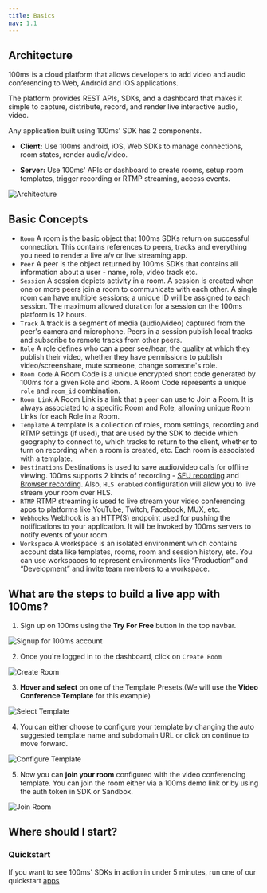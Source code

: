 ---
title: Basics
nav: 1.1
---

## Architecture

100ms is a cloud platform that allows developers to add video and audio conferencing to Web, Android and iOS applications.

The platform provides REST APIs, SDKs, and a dashboard that makes it simple to capture, distribute, record, and render live interactive audio, video.

Any application built using 100ms' SDK has 2 components.

-   **Client:** Use 100ms android, iOS, Web SDKs to manage connections, room states, render audio/video.

-   **Server:** Use 100ms' APIs or dashboard to create rooms, setup room templates, trigger recording or RTMP streaming, access events.

![Architecture](/docs/v2/arch.png)

## Basic Concepts

-   `Room` A room is the basic object that 100ms SDKs return on successful connection. This contains references to peers, tracks and everything you need to render a live a/v or live streaming app.
-   `Peer` A peer is the object returned by 100ms SDKs that contains all information about a user - name, role, video track etc.
-   `Session` A session depicts activity in a room. A session is created when one or more peers join a room to communicate with each other. A single room can have multiple sessions; a unique ID will be assigned to each session. The maximum allowed duration for a session on the 100ms platform is 12 hours.
-   `Track` A track is a segment of media (audio/video) captured from the peer's camera and microphone. Peers in a session publish local tracks and subscribe to remote tracks from other peers.
-   `Role` A role defines who can a peer see/hear, the quality at which they publish their video, whether they have permissions to publish video/screenshare, mute someone, change someone's role.
-   `Room Code` A Room Code is a unique encrypted short code generated by 100ms for a given Role and Room. A Room Code represents a unique `role` and `room_id` combination.
-   `Room Link` A Room Link is a link that a `peer` can use to Join a Room. It is always associated to a specific Room and Role, allowing unique Room Links for each Role in a Room.
-   `Template` A template is a collection of roles, room settings, recording and RTMP settings (if used), that are used by the SDK to decide which geography to connect to, which tracks to return to the client, whether to turn on recording when a room is created, etc. Each room is associated with a template.
-   `Destinations` Destinations is used to save audio/video calls for offline viewing. 100ms supports 2 kinds of recording - [SFU recording](/javascript/v2/foundation/recordings#sfu-recording-advanced) and [Browser recording](/javascript/v2/foundation/recordings#browser-recording-recommended). Also, `HLS enabled` configuration will allow you to live stream your room over HLS.
-   `RTMP` RTMP streaming is used to live stream your video conferencing apps to platforms like YouTube, Twitch, Facebook, MUX, etc.
-   `Webhooks` Webhook is an HTTP(S) endpoint used for pushing the notifications to your application. It will be invoked by 100ms servers to notify events of your room.
-   `Workspace` A workspace is an isolated environment which contains account data like templates, rooms, room and session history, etc. You can use workspaces to represent environments like “Production” and “Development” and invite team members to a workspace.

## What are the steps to build a live app with 100ms?
1. Sign up on 100ms using the **Try For Free** button in the top navbar.

![Signup for 100ms account](/docs/v2/signup.png)

2. Once you're logged in to the dashboard, click on `Create Room`

![Create Room](/docs/v2/Step-1_CreateRoom.png)

3. **Hover and select** on one of the Template Presets.(We will use the **Video Conference Template** for this example)

![Select Template](/docs/v2/Step2_SelectTemplate.png)

4. You can either choose to configure your template by changing the auto suggested template name and subdomain URL or click on continue to move forward.

![Configure Template](/docs/v2/Step3_ConfigureTemplate.png)

5. Now you can **join your room** configured with the video conferencing template. You can join the room either via a 100ms demo link or by using the auth token in SDK or Sandbox.

![Join Room](/docs/v2/Step4_JoinRoom.png)


## Where should I start?


### Quickstart

If you want to see 100ms' SDKs in action in under 5 minutes, run one of our quickstart [apps](/android/v2/guides/quickstart)
